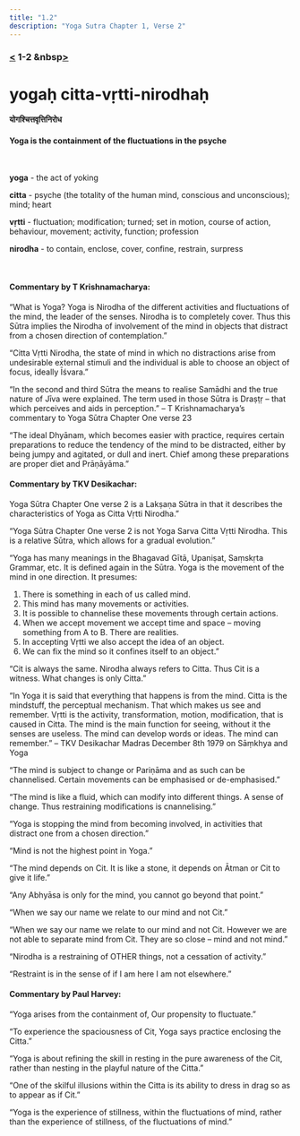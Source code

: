 ```yaml
---
title: "1.2"
description: "Yoga Sutra Chapter 1, Verse 2"
---
```


### [<](/Chapter-1/1-1) 1-2 &nbsp[>](/Chapter-1/1-3/)

# yogaḥ citta-vṛtti-nirodhaḥ

#### योगश्चित्तवृत्तिनिरोध

#### Yoga is the containment of the fluctuations in the psyche

<br />

**yoga** - the act of yoking <br />

**citta** - psyche (the totality of the human mind, conscious and unconscious); mind; heart <br />

**vṛtti** - fluctuation; modification; turned; set in motion, course of action, behaviour, movement; activity, function; profession <br />

**nirodha** - to contain, enclose, cover, confine, restrain, surpress <br />

<br />

#### Commentary by T Krishnamacharya:

“What is Yoga?
Yoga is Nirodha of the different activities and fluctuations of the mind,
the leader of the senses.
Nirodha is to completely cover.
Thus this Sūtra implies the Nirodha of involvement of the mind in objects
that distract from a chosen direction of contemplation.”

“Citta Vṛtti Nirodha, the state of mind in which no distractions arise from undesirable external stimuli and the individual is able to choose an object of focus, ideally Īśvara.”

“In the second and third Sūtra the means to realise Samādhi
and the true nature of Jīva were explained.
The term used in those Sūtra is Draṣṭṛ
– that which perceives and aids in perception.”
– T Krishnamacharya’s commentary to Yoga Sūtra Chapter One verse 23

“The ideal Dhyānam,
which becomes easier with practice,
requires certain preparations to reduce
the tendency of the mind to be distracted,
either by being jumpy and agitated, or dull and inert.
Chief among these preparations are proper diet and Prāṇāyāma.”

#### Commentary by TKV Desikachar:

Yoga Sūtra Chapter One verse 2
is a Lakṣaṇa Sūtra in that it
describes the characteristics of Yoga
as Citta Vṛtti Nirodha.”

“Yoga Sūtra Chapter One verse 2
is not Yoga Sarva Citta Vṛtti Nirodha.
This is a relative Sūtra,
which allows for a gradual evolution.”

“Yoga has many meanings in the Bhagavad Gītā, Upaniṣat, Saṃskṛta Grammar, etc.
It is defined again in the Sūtra. Yoga is the movement of the mind in one direction. It presumes:

1. There is something in each of us called mind.
2. This mind has many movements or activities.
3. It is possible to channelise these movements through certain actions.
4. When we accept movement we accept time and space – moving something from A to B. There are realities.
5. In accepting Vṛtti we also accept the idea of an object.
6. We can fix the mind so it confines itself to an object.”

“Cit is always the same.
Nirodha always refers to Citta.
Thus Cit is a witness.
What changes is only Citta.”

“In Yoga it is said that everything that happens is from the mind.
Citta is the mindstuff, the perceptual mechanism.
That which makes us see and remember.
Vṛtti is the activity, transformation, motion, modification, that is caused in Citta.
The mind is the main function for seeing,
without it the senses are useless.
The mind can develop words or ideas.
The mind can remember.”
– TKV Desikachar Madras December 8th 1979 on Sāṃkhya and Yoga

“The mind is subject to change or Pariṇāma and as such can be channelised.
Certain movements can be emphasised or de-emphasised.”

“The mind is like a fluid,
which can modify into different things.
A sense of change.
Thus restraining modifications is cnannelising.”

“Yoga is stopping the mind from becoming involved,
in activities that distract one from a chosen direction.”

“Mind is not the highest point in Yoga.”

“The mind depends on Cit.
It is like a stone,
it depends on Ātman or Cit to give it life.”

“Any Abhyāsa is only for the mind,
you cannot go beyond that point.”

“When we say our name we relate to our mind and not Cit.”

“When we say our name we relate to our mind and not Cit.
However we are not able to separate mind from Cit.
They are so close – mind and not mind.”

“Nirodha is a restraining of OTHER things,
not a cessation of activity.”

“Restraint is in the sense of
if I am here I am not elsewhere.”

#### Commentary by Paul Harvey:

“Yoga arises from the containment of,
Our propensity to fluctuate.”

“To experience the spaciousness of Cit,
Yoga says practice enclosing the Citta.”

“Yoga is about refining the skill in resting in the pure awareness of the Cit,
rather than nesting in the playful nature of the Citta.”

“One of the skilful illusions within the Citta
is its ability to dress in drag so as to appear as if Cit.”

“Yoga is the experience of stillness,
within the fluctuations of mind,
rather than the experience of stillness,
of the fluctuations of mind.”
